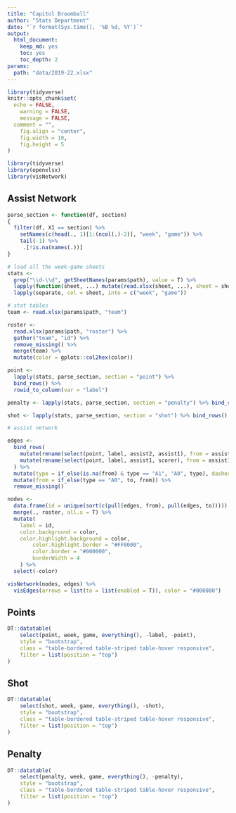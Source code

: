 ```yaml
---
title: "Capitol Broomball"
author: "Stats Department"
date: "`r format(Sys.time(), '%B %d, %Y')`"
output: 
  html_document: 
    keep_md: yes
    toc: yes
    toc_depth: 2
params:
  path: "data/2019-22.xlsx"
---
```


```r
library(tidyverse)
knitr::opts_chunk$set(
  echo = FALSE,
	warning = FALSE,
	message = FALSE,
  comment = "",
	fig.align = "center",
	fig.width = 10,
	fig.height = 5
)
```

```r
library(tidyverse)
library(openxlsx)
library(visNetwork)
```

## Assist Network

```r
parse_section <- function(df, section)
{
  filter(df, X1 == section) %>%
    setNames(c(head(., 1)[1:(ncol(.)-2)], "week", "game")) %>%
    tail(-1) %>%
     .[!is.na(names(.))]
}

# load all the week-game sheets
stats <-
  grep("\\d-\\d", getSheetNames(params$path), value = T) %>%
  lapply(function(sheet, ...) mutate(read.xlsx(sheet, ...), sheet = sheet), xlsxFile = params$path, colNames = F) %>%
  lapply(separate, col = sheet, into = c("week", "game"))

# stat tables
team <- read.xlsx(params$path, "team")

roster <- 
  read.xlsx(params$path, "roster") %>% 
  gather("team", "id") %>% 
  remove_missing() %>% 
  merge(team) %>% 
  mutate(color = gplots::col2hex(color))

point <- 
  lapply(stats, parse_section, section = "point") %>% 
  bind_rows() %>% 
  rowid_to_column(var = "label")

penalty <- lapply(stats, parse_section, section = "penalty") %>% bind_rows()

shot <- lapply(stats, parse_section, section = "shot") %>% bind_rows()

# assist network

edges <-
  bind_rows(
    mutate(rename(select(point, label, assist2, assist1), from = assist2, to = assist1), type = "A2"),
    mutate(rename(select(point, label, assist1, scorer), from = assist1, to = scorer), type = "A1")
  ) %>%
  mutate(type = if_else(is.na(from) & type == "A1", "A0", type), dashes = type == "A2") %>%
  mutate(from = if_else(type == "A0", to, from)) %>%
  remove_missing()

nodes <-
  data.frame(id = unique(sort(c(pull(edges, from), pull(edges, to))))) %>%
  merge(., roster, all.x = T) %>%
  mutate(
    label = id,
    color.background = color,
    color.highlight.background = color,
		color.highlight.border = "#FF0000",
		color.border = "#000000",
		borderWidth = 4
	) %>%
  select(-color)

visNetwork(nodes, edges) %>%
  visEdges(arrows = list(to = list(enabled = T)), color = "#000000")
```

## Points

```r
DT::datatable(
	select(point, week, game, everything(), -label, -point),
	style = "bootstrap", 
	class = "table-bordered table-striped table-hover responsive",
	filter = list(position = "top")
)
```

## Shot

```r
DT::datatable(
	select(shot, week, game, everything(), -shot),
	style = "bootstrap", 
	class = "table-bordered table-striped table-hover responsive",
	filter = list(position = "top")
)
```

## Penalty

```r
DT::datatable(
	select(penalty, week, game, everything(), -penalty),
	style = "bootstrap", 
	class = "table-bordered table-striped table-hover responsive",
	filter = list(position = "top")
)
```
